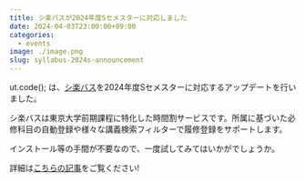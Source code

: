 ```yaml
---
title: シ楽バスが2024年度Sセメスターに対応しました
date: 2024-04-03T23:00:00+09:00
categories:
  - events
image: ./image.png
slug: syllabus-2024s-announcement
---
```


ut.code(); は、[シ楽バス](https://syllabus.utcode.net/)を2024年度Sセメスターに対応するアップデートを行いました。

シ楽バスは東京大学前期課程に特化した時間割サービスです。所属に基づいた必修科目の自動登録や様々な講義検索フィルターで履修登録をサポートします。

インストール等の手間が不要なので、一度試してみてはいかがでしょうか。

詳細は[こちらの記事](/projects/syllabus/)をご覧ください!

